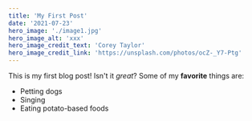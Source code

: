 ```yaml
---
title: 'My First Post'
date: '2021-07-23'
hero_image: './image1.jpg'
hero_image_alt: 'xxx'
hero_image_credit_text: 'Corey Taylor'
hero_image_credit_link: 'https://unsplash.com/photos/ocZ-_Y7-Ptg'
---
```


This is my first blog post! Isn't it _great_?
Some of my **favorite** things are:

- Petting dogs
- Singing
- Eating potato-based foods
